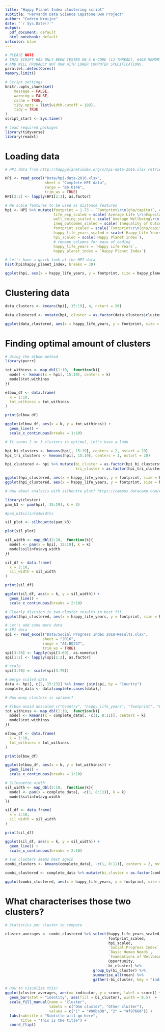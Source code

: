 ```yaml
---
title: "Happy Planet Index clustering script"
subtitle: "HarvardX Data Science Capstone Own Project"
author: "Codrin Kruijne"
date: "`r Sys.Date()`"
output:
  pdf_document: default
  html_notebook: default
urlcolor: blue
---
```


```r
# PLEASE NOTE
# THIS SCRIPT HAS ONLY BEEN TESTED ON A 6-CORE (12-THREAD), 64GB MEMORY MACHINE
# AND WILL PROBABLY NOT RUN WITH LOWER COMPUTER SPECIFICATIONS.
parallel::detectCores()
memory.limit()

# Script settings
knitr::opts_chunk$set(
	message = FALSE,
	warning = FALSE,
	cache = TRUE,
	tidy.opts = list(width.cutoff = 100),
	tidy = TRUE
)
script_start <- Sys.time()

# Load required packages
library(tidyverse)
library(readxl)
```

# Loading data

```r
# HPI data from http://happyplanetindex.org/s/hpi-data-2016.xlsx retrieved on 2019-06-01

HPI <- read_excel("Data/hpi-data-2016.xlsx",
                  sheet = "Complete HPI data",
                  range = "B6:O146",
                  trim_ws = TRUE)
HPI[2:3] <- lapply(HPI[2:3], as.factor)

# We scale features to be used as distance features
hpi <- HPI %>% mutate(footprint = 1.73 - `Footprint\r\n(gha/capita)`, # Footprint above global biocapacity of 1.73 gha
                      life_exp_scaled = scale(`Average Life \r\nExpectancy`),
                      well_being_scaled = scale(`Average Wellbeing\r\n(0-10)`),
                      ineq_outcomes_scaled = scale(`Inequality of Outcomes`),
                      footprint_scaled = scale(`Footprint\r\n(gha/capita)`),
                      happy_life_years_scaled = scale(`Happy Life Years`),
                      hpi_scaled = scale(`Happy Planet Index`),
                      # rename columns for ease of coding
                      happy_life_years = `Happy Life Years`,
                      happy_planet_index = `Happy Planet Index`)
```


```r

# Let's have a quick look at the HPI data
hist(hpi$happy_planet_index, breaks = 30)

ggplot(hpi, aes(x = happy_life_years, y = footprint, size = happy_planet_index)) + geom_point()
```

# Clustering data

```r
data_clusters <- kmeans(hpi[, 15:19], 4, nstart = 20)

data_clustered <- mutate(hpi, cluster = as.factor(data_clusters$cluster))

ggplot(data_clustered, aes(x = happy_life_years, y = footprint, size = happy_planet_index, color = cluster)) + geom_point()
```

# Finding optimal amount of clusters
```r

# Using the elbow method
library(purrr)

tot_withinss <- map_dbl(1:10,  function(k){
  model <- kmeans(x = hpi[, 15:19], centers = k)
  model$tot.withinss
})

elbow_df <- data.frame(
  k = 1:10,
  tot_withinss = tot_withinss
)

print(elbow_df)

ggplot(elbow_df, aes(x = k, y = tot_withinss)) +
  geom_line() +
  scale_x_continuous(breaks = 1:10)

```

```r
# It seems 2 or 3 clusters is optimal, let's have a look

hpi_bi_clusters <- kmeans(hpi[, 15:19], centers = 2, nstart = 20)
hpi_tri_clusters <- kmeans(hpi[, 15:19], centers = 3, nstart = 20)

hpi_clustered <- hpi %>% mutate(bi_cluster = as.factor(hpi_bi_clusters$cluster),
                                tri_cluster = as.factor(hpi_tri_clusters$cluster))

ggplot(hpi_clustered, aes(x = happy_life_years, y = footprint, size = happy_planet_index, color = bi_cluster)) + geom_point()
ggplot(hpi_clustered, aes(x = happy_life_years, y = footprint, size = happy_planet_index, color = tri_cluster)) + geom_point()
```

```r
# How about analysis with silhoutte plot? https://campus.datacamp.com/courses/cluster-analysis-in-r/k-means-clustering?ex=8

library(cluster)
pam_k3 <- pam(hpi[, 15:19], k = 3)

#pam_k3$silinfo$widths

sil_plot <- silhouette(pam_k3)

plot(sil_plot)
```
```r
sil_width <- map_dbl(2:10,  function(k){
  model <- pam(x = hpi[, 15:19], k = k)
  model$silinfo$avg.width
})

sil_df <- data.frame(
  k = 2:10,
  sil_width = sil_width
)

print(sil_df)

ggplot(sil_df, aes(x = k, y = sil_width)) +
  geom_line() +
  scale_x_continuous(breaks = 2:10)
```
```r
# Clearly division in two cluster results in best fit
ggplot(hpi_clustered, aes(x = happy_life_years, y = footprint, size = happy_planet_index, color = bi_cluster)) + geom_point()

```

```r
# Let's add some more data
# SPI data
spi <- read_excel("Data/Social Progress Index 2018-Results.xlsx",
                 sheet = "2016",
                 range = "A1:BQ237",
                 trim_ws = TRUE)
spi[3:76] <- lapply(spi[3:69], as.numeric)
spi[1:2] <- lapply(spi[1:2], as.factor)

# scale
spi[3:76] <- scale(spi[3:76])

# merge scaled data
data <- hpi[, c(2, 15:23)] %>% inner_join(spi, by = "Country")
complete_data <- data[complete.cases(data),]

```

```r

# How many clusters is optimal?

# Elbow avoid unscaled c("Country", "happy_life_years", "footprint", "Code")
tot_withinss <- map_dbl(1:10,  function(k){
  model <- kmeans(x = complete_data[, -c(1, 8:11)], centers = k)
  model$tot.withinss
})

elbow_df <- data.frame(
  k = 1:10,
  tot_withinss = tot_withinss
)

print(elbow_df)

ggplot(elbow_df, aes(x = k, y = tot_withinss)) +
  geom_line() +
  scale_x_continuous(breaks = 1:10)

# Silhouette width
sil_width <- map_dbl(2:10,  function(k){
  model <- pam(x = complete_data[, -c(1, 8:11)], k = k)
  model$silinfo$avg.width
})

sil_df <- data.frame(
  k = 2:10,
  sil_width = sil_width
)

print(sil_df)

ggplot(sil_df, aes(x = k, y = sil_width)) +
  geom_line() +
  scale_x_continuous(breaks = 2:10)

# Two clusters seems best again
combi_clusters <- kmeans(complete_data[, -c(1, 8:11)], centers = 2, nstart = 20)

combi_clustered <- complete_data %>% mutate(bi_cluster = as.factor(combi_clusters$cluster))

ggplot(combi_clustered, aes(x = happy_life_years, y = footprint, size = happy_planet_index, color = bi_cluster)) + geom_point()
```

# What characterises those two clusters?

```r
# Statistics per cluster to compare

cluster_averages <- combi_clustered %>% select(happy_life_years_scaled,
                                               footprint_scaled,
                                               hpi_scaled,
                                               `Social Progress Index`,
                                               `Basic Human Needs`,
                                               `Foundations of Wellbeing`,
                                               Opportunity,
                                               bi_cluster) %>%
                                        group_by(bi_cluster) %>%
                                        summarise_all(mean) %>%
                                        gather(-bi_cluster, key = "indicator", value = "score")

# How to visualise this?
ggplot(cluster_averages, aes(x= indicator, y = score, label = score)) + 
  geom_bar(stat = "identity", aes(fill = bi_cluster), width = 0.5)  +
  scale_fill_manual(name = "Cluster",
                    labels = c("One cluster", "Other cluster"),
                    values = c("1" = "#00ba38", "2" = "#f8766d")) +
  labs(subtitle = "Subtitle will go here",
       title = "This is the title") +
  coord_flip()
```

